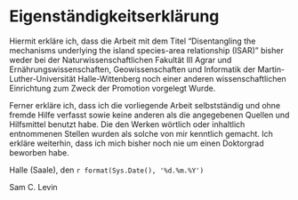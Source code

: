 \newpage

# Eigenständigkeitserklärung

Hiermit erkläre ich, dass die Arbeit mit dem Titel “Disentangling the mechanisms underlying
the island species-area relationship (ISAR)” bisher weder bei der Naturwissenschaftlichen
Fakultät III Agrar und Ernährungswissenschaften, Geowissenschaften und Informatik der
Martin-Luther-Universität Halle-Wittenberg noch einer anderen wissenschaftlichen
Einrichtung zum Zweck der Promotion vorgelegt Wurde.

Ferner erkläre ich, dass ich die vorliegende Arbeit selbstständig und ohne fremde Hilfe
verfasst sowie keine anderen als die angegebenen Quellen und Hilfsmittel benutzt habe. Die
den Werken wörtlich oder inhaltlich entnommenen Stellen wurden als solche von mir
kenntlich gemacht. Ich erkläre weiterhin, dass ich mich bisher noch nie um einen Doktorgrad
beworben habe.

Halle (Saale), den `r format(Sys.Date(), '%d.%m.%Y')`

Sam C. Levin
